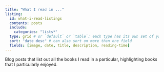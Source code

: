 ```yaml
---
title: "What I read in ..."
listing: 
  id: what-i-read-listings
  contents: posts
  include:
    categories: "lists*"
  type: grid # or `default` or `table`; each type has its own set of yaml options to include
  sort: "date desc" # can also sort on more than one field
  fields: [image, date, title, description, reading-time]
---
```


Blog posts that list out all the books I read in a particular, highlighting books that I particularly enjoyed.

::: {#what-i-read-listings}
:::

